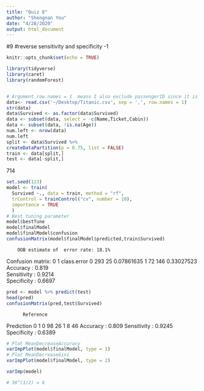 ```yaml
---
title: "Quiz 8"
author: "Shengnan You"
date: "4/28/2020"
output: html_document
---
```


#9
#reverse sensitivity and specificity -1

```r
knitr::opts_chunk$set(echo = TRUE)
```
```r
library(tidyverse)
library(caret)
library(randomForest)


# Argument row.names = 1  means I also exclude passengerID since it is not useful in our prediction
data<- read.csv('~/Desktop/Titanic.csv', sep = ',', row.names = 1)
str(data)
data$Survived <- as.factor(data$Survived)
data <- subset(data, select = -c(Name,Ticket,Cabin))
data <- subset(data, !is.na(Age))
num.left <- nrow(data)
num.left
split <- data$Survived %>% 
createDataPartition(p = 0.75, list = FALSE)
train <- data[split,]
test <- data[-split,]

```
714
```r
set.seed(123)
model <- train(
  Survived ~., data = train, method = "rf",
  trControl = trainControl("cv", number = 10),
  importance = TRUE
  )
# Best tuning parameter
model$bestTune
model$finalModel
model$finalModel$confusion
confusionMatrix(model$finalModel$predicted,train$Survived)
```
        OOB estimate of  error rate: 18.1%
Confusion matrix:
    0   1 class.error
0 293  25  0.07861635
1  72 146  0.33027523
Accuracy : 0.819  
Sensitivity : 0.9214          
Specificity : 0.6697 
```r
pred <- model %>% predict(test)
head(pred)
confusionMatrix(pred,test$Survived)
```
          Reference
Prediction  0  1
         0 98 26
         1  8 46
Accuracy : 0.809
Sensitivity : 0.9245          
Specificity : 0.6389
```r
# Plot MeanDecreaseAccuracy
varImpPlot(model$finalModel, type = 1)
# Plot MeanDecreaseGini
varImpPlot(model$finalModel, type = 2)
```
```r
varImp(model)
```
```r
# 36^(1/2) = 6
```

